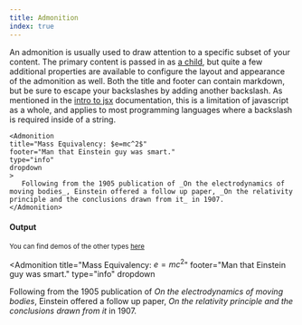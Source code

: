 ```yaml
---
title: Admonition
index: true
---
```



An admonition is usually used to draw attention to a specific subset of your content. The primary content is passed in as [a child](/docs/user/introToJsx), but quite a few additional properties are available to configure the layout and appearance of the admonition as well. Both the title and footer can contain markdown, but be sure to escape your backslashes by adding another backslash. As mentioned in the [intro to jsx](/docs/user/introToJsx) documentation, this is a limitation of javascript as a whole, and applies to most programming languages where a backslash is required inside of a string.


```tsx
<Admonition 
title="Mass Equivalency: $e=mc^2$" 
footer="Man that Einstein guy was smart."
type="info"
dropdown
>
   Following from the 1905 publication of _On the electrodynamics of moving bodies_, Einstein offered a follow up paper, _On the relativity principle and the conclusions drawn from it_ in 1907. 
</Admonition>
```

#### Output
<Small noMargin muted>You can find demos of the other types [here](/demos/attentionGetters)</Small>

<Admonition 
title="Mass Equivalency: $e=mc^2$" 
footer="Man that Einstein guy was smart."
type="info"
dropdown
>

   Following from the 1905 publication of _On the electrodynamics of moving bodies_, Einstein offered a follow up paper, _On the relativity principle and the conclusions drawn from it_ in 1907. 
</Admonition>


<TypeDoc 
    propsTitle
    name="AdmonitionProps"
/>
